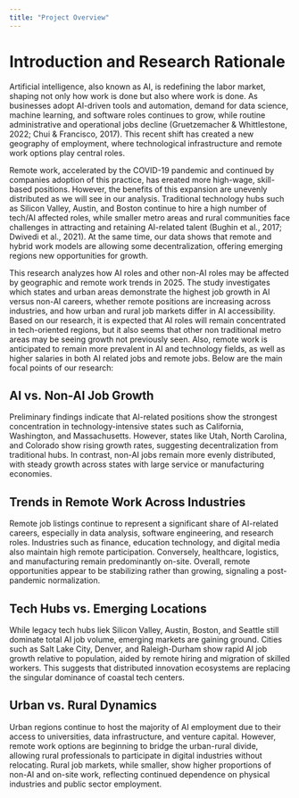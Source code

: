 ```yaml
---
title: "Project Overview"
---
```

# Introduction and Research Rationale

Artificial intelligence, also known as AI, is redefining the labor market, shaping not only how work is done but also where work is done. As businesses adopt AI-driven tools and automation, demand for data science, machine learning, and software roles continues to grow, while routine administrative and operational jobs decline (Gruetzemacher & Whittlestone, 2022; Chui & Francisco, 2017). This recent shift has created a new geography of employment, where technological infrastructure and remote work options play central roles.

Remote work, accelerated by the COVID-19 pandemic and continued by companies adoption of this practice, has ereated more high-wage, skill-based positions. However, the benefits of this expansion are unevenly distributed as we will see in our analysis. Traditional technology hubs such as Silicon Valley, Austin, and Boston continue to hire a high number of tech/AI affected roles, while smaller metro areas and rural communities face challenges in attracting and retaining AI-related talent (Bughin et al., 2017; Dwivedi et al., 2021). At the same time, our data shows that remote and hybrid work models are allowing some decentralization, offering emerging regions new opportunities for growth.

This research analyzes how AI roles and other non-AI roles may be affected by geographic and remote work trends in 2025. The study investigates which states and urban areas demonstrate the highest job growth in AI versus non-AI careers, whether remote positions are increasing across industries, and how urban and rural job markets differ in AI accessibility. Based on our research, it is expected that AI roles will remain concentrated in tech-oriented regions, but it also seems that other non traditional metro areas may be seeing growth not previously seen. Also, remote work is anticipated to remain more prevalent in AI and technology fields, as well as higher salaries in both AI related jobs and remote jobs. Below are the main focal points of our research:


## AI vs. Non-AI Job Growth

Preliminary findings indicate that AI-related positions show the strongest concentration in technology-intensive states such as California, Washington, and Massachusetts. However, states like Utah, North Carolina, and Colorado show rising growth rates, suggesting decentralization from traditional hubs. In contrast, non-AI jobs remain more evenly distributed, with steady growth across states with large service or manufacturing economies.

## Trends in Remote Work Across Industries

Remote job listings continue to represent a significant share of AI-related careers, especially in data analysis, software engineering, and research roles. Industries such as finance, education technology, and digital media also maintain high remote participation. Conversely, healthcare, logistics, and manufacturing remain predominantly on-site. Overall, remote opportunities appear to be stabilizing rather than growing, signaling a post-pandemic normalization.

## Tech Hubs vs. Emerging Locations

While legacy tech hubs liek Silicon Valley, Austin, Boston, and Seattle still dominate total AI job volume, emerging markets are gaining ground. Cities such as Salt Lake City, Denver, and Raleigh-Durham show rapid AI job growth relative to population, aided by remote hiring and migration of skilled workers. This suggests that distributed innovation ecosystems are replacing the singular dominance of coastal tech centers.

## Urban vs. Rural Dynamics

Urban regions continue to host the majority of AI employment due to their access to universities, data infrastructure, and venture capital. However, remote work options are beginning to bridge the urban-rural divide, allowing rural professionals to participate in digital industries without relocating. Rural job markets, while smaller, show higher proportions of non-AI and on-site work, reflecting continued dependence on physical industries and public sector employment.
